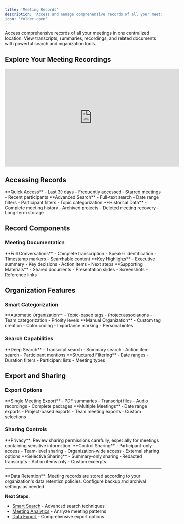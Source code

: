 ```yaml
---
title: 'Meeting Records'
description: 'Access and manage comprehensive records of all your meetings'
icon: 'folder-open'
---
```


Access comprehensive records of all your meetings in one centralized location. View transcripts, summaries, recordings, and related documents with powerful search and organization tools.

## Explore Your Meeting Recordings

<iframe
  width="560"
  height="315"
  src="https://www.youtube.com/embed/q0l2PXebTnU"
  title="Explore Your Meeting's Recording on Optiverse"
  frameborder="0"
  allow="accelerometer; autoplay; clipboard-write; encrypted-media; gyroscope; picture-in-picture"
  allowfullscreen
></iframe>

## Accessing Records

<CardGroup cols={3}>
  <Card title="Recent Meetings" icon="clock">
    **Quick Access**
    - Last 30 days
    - Frequently accessed
    - Starred meetings
    - Recent participants
  </Card>
  <Card title="Search & Filter" icon="magnifying-glass">
    **Advanced Search**
    - Full-text search
    - Date range filters
    - Participant filters
    - Topic categorization
  </Card>
  <Card title="Archive" icon="archive">
    **Historical Data**
    - Complete meeting history
    - Archived projects
    - Deleted meeting recovery
    - Long-term storage
  </Card>
</CardGroup>

## Record Components

### Meeting Documentation

<Tabs>
  <Tab title="Transcripts">
    **Full Conversations**
    - Complete transcription
    - Speaker identification
    - Timestamp markers
    - Searchable content
  </Tab>
  
  <Tab title="Summaries">
    **Key Highlights**
    - Executive summary
    - Key decisions
    - Action items
    - Next steps
  </Tab>
  
  <Tab title="Attachments">
    **Supporting Materials**
    - Shared documents
    - Presentation slides
    - Screenshots
    - Reference links
  </Tab>
</Tabs>

## Organization Features

### Smart Categorization

<Steps>
  <Step title="Auto-Tagging">
    **Automatic Organization**
    - Topic-based tags
    - Project associations
    - Team categorization
    - Priority levels
  </Step>
  
  <Step title="Custom Labels">
    **Manual Organization**
    - Custom tag creation
    - Color coding
    - Importance marking
    - Personal notes
  </Step>
</Steps>

### Search Capabilities

<CardGroup cols={2}>
  <Card title="Content Search" icon="search">
    **Deep Search**
    - Transcript search
    - Summary search
    - Action item search
    - Participant mentions
  </Card>
  <Card title="Metadata Filters" icon="filter">
    **Structured Filtering**
    - Date ranges
    - Duration filters
    - Participant lists
    - Meeting types
  </Card>
</CardGroup>

## Export and Sharing

### Export Options

<Accordion>
  <AccordionItem title="Individual Meetings">
    **Single Meeting Export**
    - PDF summaries
    - Transcript files
    - Audio recordings
    - Complete packages
  </AccordionItem>
  
  <AccordionItem title="Bulk Export">
    **Multiple Meetings**
    - Date range exports
    - Project-based exports
    - Team meeting exports
    - Custom selections
  </AccordionItem>
</Accordion>

### Sharing Controls

<Warning>
**Privacy**: Review sharing permissions carefully, especially for meetings containing sensitive information.
</Warning>

<Steps>
  <Step title="Access Permissions">
    **Control Sharing**
    - Participant-only access
    - Team-level sharing
    - Organization-wide access
    - External sharing options
  </Step>
  
  <Step title="Content Selection">
    **Selective Sharing**
    - Summary-only sharing
    - Redacted transcripts
    - Action items only
    - Custom excerpts
  </Step>
</Steps>

---

<Info>
**Data Retention**: Meeting records are stored according to your organization's data retention policies. Configure backup and archival settings as needed.
</Info>

**Next Steps:**
- [Smart Search](/optiverse/features/smart-search) - Advanced search techniques
- [Meeting Analytics](/optiverse/features/meeting-analytics) - Analyze meeting patterns
- [Data Export](/optiverse/advanced/data-export) - Comprehensive export options 